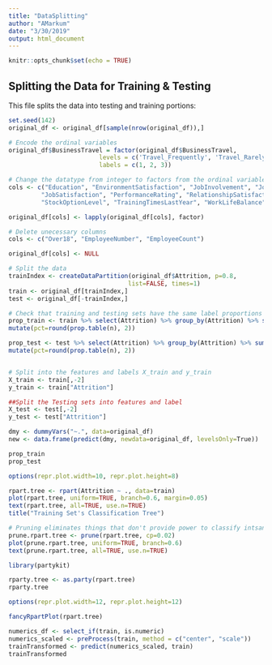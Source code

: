 ```yaml
---
title: "DataSplitting"
author: "AMarkum"
date: "3/30/2019"
output: html_document
---
```


```r
knitr::opts_chunk$set(echo = TRUE)
```

## Splitting the Data for Training & Testing

This file splits the data into testing and training portions:

```r
set.seed(142)
original_df <- original_df[sample(nrow(original_df)),]

# Encode the ordinal variables
original_df$BusinessTravel = factor(original_df$BusinessTravel,
                         levels = c('Travel_Frequently', 'Travel_Rarely', 'Non-Travel'),
                         labels = c(1, 2, 3))

# Change the datatype from integer to factors from the ordinal variables.
cols <- c("Education", "EnvironmentSatisfaction", "JobInvolvement", "JobLevel",
         "JobSatisfaction", "PerformanceRating", "RelationshipSatisfaction", 
         "StockOptionLevel", "TrainingTimesLastYear", "WorkLifeBalance")

original_df[cols] <- lapply(original_df[cols], factor)

# Delete unecessary columns
cols <- c("Over18", "EmployeeNumber", "EmployeeCount")

original_df[cols] <- NULL

# Split the data
trainIndex <- createDataPartition(original_df$Attrition, p=0.8, 
                                 list=FALSE, times=1)
train <- original_df[trainIndex,]
test <- original_df[-trainIndex,]

# Check that training and testing sets have the same label proportions
prop_train <- train %>% select(Attrition) %>% group_by(Attrition) %>% summarize(n=n()) %>%
mutate(pct=round(prop.table(n), 2))

prop_test <- test %>% select(Attrition) %>% group_by(Attrition) %>% summarize(n=n()) %>%
mutate(pct=round(prop.table(n), 2))


# Split into the features and labels X_train and y_train
X_train <- train[,-2]
y_train <- train["Attrition"]

##Split the Testing sets into features and label
X_test <- test[,-2]
y_test <- test["Attrition"]

dmy <- dummyVars("~.", data=original_df)
new <- data.frame(predict(dmy, newdata=original_df, levelsOnly=True))

prop_train
prop_test

options(repr.plot.width=10, repr.plot.height=8) 

rpart.tree <- rpart(Attrition ~ ., data=train)
plot(rpart.tree, uniform=TRUE, branch=0.6, margin=0.05)
text(rpart.tree, all=TRUE, use.n=TRUE)
title("Training Set's Classification Tree")

# Pruning eliminates things that don't provide power to classify intsances
prune.rpart.tree <- prune(rpart.tree, cp=0.02) 
plot(prune.rpart.tree, uniform=TRUE, branch=0.6)
text(prune.rpart.tree, all=TRUE, use.n=TRUE)

library(partykit)

rparty.tree <- as.party(rpart.tree)
rparty.tree

options(repr.plot.width=12, repr.plot.height=12) 

fancyRpartPlot(rpart.tree)

numerics_df <- select_if(train, is.numeric)
numerics_scaled <- preProcess(train, method = c("center", "scale"))
trainTransformed <- predict(numerics_scaled, train)
trainTransformed
```

